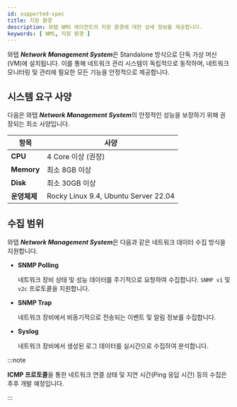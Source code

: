 ```yaml
---
id: supported-spec
title: 지원 환경
description: 와탭 NMS 에이전트의 지원 환경에 대한 상세 정보를 제공합니다.
keywords: [ NMS, 지원 환경 ]
---
```


와탭 ***Network Management System***은 Standalone 방식으로 단독 가상 머신(VM)에 설치됩니다. 이를 통해 네트워크 관리 시스템이 독립적으로 동작하며, 네트워크 모니터링 및 관리에 필요한 모든 기능을 안정적으로 제공합니다.

## 시스템 요구 사양 

다음은 와탭 ***Network Management System***의 안정적인 성능을 보장하기 위해 권장되는 최소 사양입니다. 

|항목|사양|
|---|---|
|**CPU**|4 Core 이상 (권장)|
|**Memory**|최소 8GB 이상 |
|**Disk**|최소 30GB 이상|
|**운영체제**|Rocky Linux 9.4, Ubuntu Server 22.04|

## 수집 범위 

와탭 ***Network Management System***은  다음과 같은 네트워크 데이터 수집 방식을 지원합니다.

* **SNMP Polling** 

  네트워크 장비 상태 및 성능 데이터를 주기적으로 요청하여 수집합니다. `SNMP v1` 및 `v2c` 프로토콜을 지원합니다. 

* **SNMP Trap** 

  네트워크 장비에서 비동기적으로 전송되는 이벤트 및 알림 정보를 수집합니다.

* **Syslog** 

  네트워크 장비에서 생성된 로그 데이터를 실시간으로 수집하여 분석합니다.

:::note 

**ICMP 프로토콜**을 통한 네트워크 연결 상태 및 지연 시간(Ping 응답 시간) 등의 수집은 추후 개발 예정입니다.

:::
